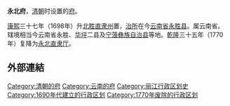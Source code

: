 '''永北府'''，[[清朝|清朝]]时设置的[[府_(行政区划)|府]]。

[[康熙|康熙]]三十七年（1698年）升[[北胜直隶州|北胜直隶州]]置，[[治所|治所]]在今[[云南省|云南省]][[永胜县|永胜县]]。属云南省。辖境相当今云南省永胜、[[华坪县|华坪]]二县及[[宁蒗彝族自治县|宁蒗彝族自治县]]等地。[[乾隆|乾隆]]三十五年（1770年）复降为[[永北直隶厅|永北直隶厅]]。

==外部連結==
{{Wikisource further reading}}
{{清朝行政区划小作品}}
[[Category:清朝的府|Category:清朝的府]]
[[Category:云南的府|Category:云南的府]]
[[Category:丽江行政区划史|Category:丽江行政区划史]]
[[Category:1690年代建立的行政区划|Category:1690年代建立的行政区划]]
[[Category:1770年废除的行政区划|Category:1770年废除的行政区划]]